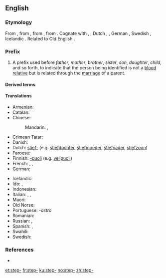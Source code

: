 ==English==

===Etymology===
From {{etyl|enm|en}} {{m|enm|step-}}, from {{etyl|ang|en}} {{m|ang|stēop-||deprived of a relative, step-|pos=prefix}}, from {{etyl|gem-pro|en}} {{m|gem-pro|*steupa-||orphaned, step-}}, from {{etyl|ine-pro|en}} {{m|ine-pro|*(s)teup-||to push, strike}}. Cognate with {{etyl|sco|-}} {{m|sco|step-||step-}}, {{etyl|fy|-}} {{m|fy|stiep-||step-}}, Dutch {{m|nl|stief-||step-}}, {{etyl|nds|-}} {{m|nds|steef-||step-}}, German {{m|nl|stief-||step-}}, Swedish {{m|sv|styv-||step-}}, Icelandic {{m|is|stjúp-||step-}}. Related to Old English {{m|ang|stīepan||to deprive, bereave}}.

===Prefix===
{{en-prefix}}

# A prefix used before ''father'', ''mother'', ''brother'', ''sister'', ''son'', ''daughter'', ''child'', and so forth, to indicate that the person being identified is not a [[blood relative]] but is related through the [[marriage]] of a parent.

====Derived terms====
{{prefixsee|en}}

====Translations====
{{trans-top|A prefix used to indicate that the person being identified is not a blood relative}}
* Armenian: {{t+|hy|խորթ}}
* Catalan: {{t|ca|-astre|m}}
* Chinese:
*: Mandarin: {{t+|cmn|后|sc=Hani}}, {{t+|cmn|表|sc=Hani}}
* Crimean Tatar: {{t|crh|ögey}}
* Danish: {{t|da|sted-}}
* Dutch: [[stief-]] (e.g. [[stiefdochter]], [[stiefmoeder]], [[stiefvader]], [[stiefzoon]])
* Faroese: {{t|fo|stjúk-}}
* Finnish: [[-puoli]] (e.g. [[velipuoli]])
* French: {{t+|fr|beau-}}, {{t|fr|bel-}}, {{t+|fr|belle-}}
* German: {{t+|de|stief-}}
{{trans-mid}}
* Icelandic: {{t|is|stjúp-}}
* Ido: {{t|io|stif-}}, {{t+|io|stifa}}
* Indonesian: {{t+|id|tiri}}
* Italian: {{t|it|-astro|m}}, {{t|it|astra|f}}, {{t|it|-astra|f}}
* Maori: {{t|mi|whakaangi}}
* Old Norse: {{t|non|stjúp-}}
* Portuguese: ''-astro''
* Romanian: {{t+|ro|vitreg}}
* Russian: {{qualifier|no prefix exists, there are special words}}, {{t+|ru|сво́дный}} {{qualifier|for siblings}}
* Spanish: {{t|es|-astro|m}}, {{t|es|-astra|f}}
* Swahili: {{t|sw|kambo}}
* Swedish: {{t|sv|styv-}}
{{trans-bottom}}

===References===
* {{R:Webster 1913}}

[[et:step-]]
[[fr:step-]]
[[ku:step-]]
[[no:step-]]
[[zh:step-]]